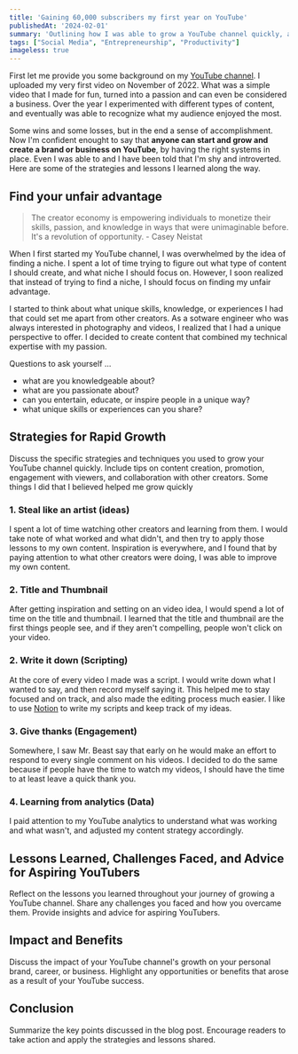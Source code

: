 ```yaml
---
title: 'Gaining 60,000 subscribers my first year on YouTube'
publishedAt: '2024-02-01'
summary: 'Outlining how I was able to grow a YouTube channel quickly, and some of the lessons I learned along the way.'
tags: ["Social Media", "Entrepreneurship", "Productivity"]
imageless: true
---
```


First let me provide you some background on my [YouTube channel](https:/youtube.com/@brianruizy). I uploaded my very first video on November of 2022. What was a simple video that I made for fun, turned into a passion and can even be considered a business. Over the year I experimented with different types of content, and eventually was able to recognize what my audience enjoyed the most.

Some wins and some losses, but in the end a sense of accomplishment. Now I'm confident enought to say that **anyone can start and grow and create a brand or business on YouTube**, by having the right systems in place. Even I was able to and I have been told that I'm shy and introverted. Here are some of the strategies and lessons I learned along the way.

## Find your unfair advantage

>The creator economy is empowering individuals to monetize their skills, passion, and knowledge in ways that were unimaginable before. It's a revolution of opportunity. - Casey Neistat

When I first started my YouTube channel, I was overwhelmed by the idea of finding a niche. I spent a lot of time trying to figure out what type of content I should create, and what niche I should focus on. However, I soon realized that instead of trying to find a niche, I should focus on finding my unfair advantage.

I started to think about what unique skills, knowledge, or experiences I had that could set me apart from other creators. As a sotware engineer who was always interested in photography and videos, I realized that I had a unique perspective to offer. I decided to create content that combined my technical expertise with my passion.

Questions to ask yourself ...

- what are you knowledgeable about?
- what are you passionate about?
- can you entertain, educate, or inspire people in a unique way?
- what unique skills or experiences can you share?

## Strategies for Rapid Growth

Discuss the specific strategies and techniques you used to grow your YouTube channel quickly.
Include tips on content creation, promotion, engagement with viewers, and collaboration with other creators. Some things I did that I believed helped me grow quickly

### 1. Steal like an artist (ideas)

I spent a lot of time watching other creators and learning from them. I would take note of what worked and what didn't, and then try to apply those lessons to my own content. Inspiration is everywhere, and I found that by paying attention to what other creators were doing, I was able to improve my own content.

### 2. Title and Thumbnail

After getting inspiration and setting on an video idea, I would spend a lot of time on the title and thumbnail. I learned that the title and thumbnail are the first things people see, and if they aren't compelling, people won't click on your video.

### 2. Write it down (Scripting)

At the core of every video I made was a script. I would write down what I wanted to say, and then record myself saying it. This helped me to stay focused and on track, and also made the editing process much easier. I like to use [Notion](https://ntn.so/BrianRuiz2 ) to write my scripts and keep track of my ideas.

### 3. Give thanks (Engagement)

Somewhere, I saw Mr. Beast say that early on he would make an effort to respond to every single comment on his videos. I decided to do the same because if people have the time to watch my videos, I should have the time to at least leave a quick thank you.

### 4. Learning from analytics (Data)

I paid attention to my YouTube analytics to understand what was working and what wasn't, and adjusted my content strategy accordingly.

## Lessons Learned, Challenges Faced, and Advice for Aspiring YouTubers

Reflect on the lessons you learned throughout your journey of growing a YouTube channel.
Share any challenges you faced and how you overcame them.
Provide insights and advice for aspiring YouTubers.

## Impact and Benefits

Discuss the impact of your YouTube channel's growth on your personal brand, career, or business.
Highlight any opportunities or benefits that arose as a result of your YouTube success.

## Conclusion

Summarize the key points discussed in the blog post.
Encourage readers to take action and apply the strategies and lessons shared.
